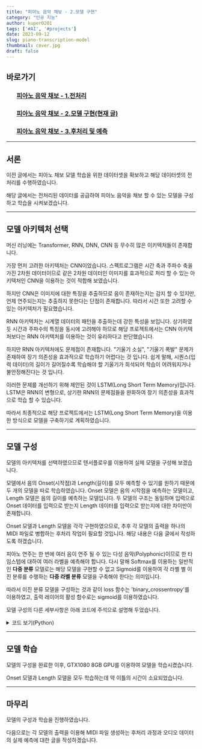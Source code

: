 ```yaml
---
title: "피아노 음악 채보 - 2.모델 구현"
category: "인공 지능"
author: kuper0201
tags: ['#AI', '#projects']
date: 2023-09-12
slug: piano-transcription-model
thumbnail: cover.jpg
draft: false
---
```


## 바로가기

### &nbsp; &nbsp; &nbsp; &nbsp;[피아노 음악 채보 - 1.전처리](https://jeong-jun.su/piano-transcription-preproc)
### &nbsp; &nbsp; &nbsp; &nbsp;[피아노 음악 채보 - 2.모델 구현(현재 글)](#서론)
### &nbsp; &nbsp; &nbsp; &nbsp;[피아노 음악 채보 - 3.후처리 및 예측](https://jeong-jun.su/piano-transcription-postproc)

---

## 서론

이전 글에서는 피아노 채보 모델 학습을 위한 데이터셋을 확보하고 해당 데이터셋의 전처리를 수행하였습니다.

해당 글에서는 전처리된 데이터를 공급하여 피아노 음악을 채보 할 수 있는 모델을 구성하고 학습을 시켜보겠습니다.

---

## 모델 아키텍처 선택

머신 러닝에는 Transformer, RNN, DNN, CNN 등 무수히 많은 이키텍처들이 존재합니다.

가장 먼저 고려한 아키텍처는 CNN이었습니다. 스펙트로그램은 시간 축과 주파수 축을 가진 2차원 데이터이므로 같은 2차원 데이터인 이미지를 효과적으로 처리 할 수 있는 아키텍처인 CNN을 이용하는 것이 적합해 보였습니다.

하지만 CNN은 이미지에 대한 특징을 추출하므로 음이 존재하는지는 감지 할 수 있지만, 언제 연주되는지는 추출하지 못한다는 단점이 존재합니다. 따라서 시간 또한 고려할 수 있는 아키텍처가 필요했습니다.

RNN 아키텍처는 시계열 데이터의 패턴을 추출하는데 강한 특성을 보입니다. 상기하였듯 시간과 주파수의 특징을 동시에 고려해야 하므로 해당 프로젝트에서는 CNN 아키텍처보다는 RNN 아키텍처를 이용하는 것이 유리하다고 판단했습니다.

하지만 RNN 아키텍처에도 문제점이 존재합니다.  "기울기 소실", "기울기 폭발" 문제가 존재하여 장기 의존성을 효과적으로 학습하기 어렵다는 것 입니다. 쉽게 말해, 시퀀스(입력 데이터)의 길이가 길어질수록 학습해야 할 기울기가 희석되어 학습이 어려워지거나 불안정해진다는 것 입니다.

이러한 문제를 개선하기 위해 제안된 것이 LSTM(Long Short Term Memory)입니다. LSTM은 RNN의 변형으로, 상기한 RNN의 문제점들을 완화하여 장기 의존성을 효과적으로 학습 할 수 있습니다.

따라서 최종적으로 해당 프로젝트에서는 LSTM(Long Short Term Memory)을 이용한 방식으로 모델을 구축하기로 계획하였습니다.

---

## 모델 구성

모델의 아키텍처를 선택하였으므로 텐서플로우를 이용하여 실제 모델을 구성해 보겠습니다.

모델에서 음의 Onset(시작점)과 Length(길이)를 모두 예측할 수 있기를 원하기 때문에 두 개의 모델을 따로 학습하였습니다. Onset 모델은 음의 시작점을 예측하는 모델이고, Length 모델은 음의 길이를 예측하는 모델입니다. 두 모델의 구조는 동일하며 입력으로 Onset 데이터를 입력으로 받는지 Length 데이터를 입력으로 받는지에 대한 차이만이 존재합니다.

Onset 모델과 Length 모델을 각각 구현하였으므로, 추후 각 모델의 출력을 하나의 MIDI 파일로 병합하는 후처리 작업이 필요할 것입니다. 해당 내용은 다음 글에서 작성하도록 하겠습니다.

피아노 연주는 한 번에 여러 음이 연주 될 수 있는 다성 음악(Polyphonic)이므로 한 타임스텝에 대하여 여러 라벨을 예측해야 합니다. 다시 말해 Softmax를 이용하는 일반적인 **다중 분류** 모델로는 해당 모델을 구현할 수 없고 Sigmoid를 이용하여 각 라벨 별 이진 분류를 수행하는 **다중 라벨 분류** 모델을 구축해야 한다는 의미입니다.

따라서 이진 분류 모델을 구성하는 것과 같이 loss 함수는 'binary_crossentropy'를 이용하였고, 출력 레이어의 활성 함수로는 sigmoid를 이용하였습니다.

모델 구성의 다른 세부사항은 아래 코드에 주석으로 설명해 두었습니다.

<details markdown="1">
<summary>코드 보기(Python)</summary>

```javascript
import glob
import numpy as np
from keras import Model
from tensorflow import keras
from keras.layers import Dense, Input, Activation, Bidirectional, LSTM, TimeDistributed
from keras.callbacks import ModelCheckpoint, EarlyStopping
import tensorflow.python.keras.optimizers

import warnings
warnings.filterwarnings("ignore")

import tensorflow.python.keras.mixed_precision.policy as mixed_precision
policy = mixed_precision.Policy('mixed_float16')
mixed_precision.set_global_policy(policy)

train_x, train_onset = [], []
valid_x, valid_onset = [], []

model = None

# 데이터셋 제너레이터 함수
def dataSetGenerator(x_path, onset_path):
    for a, b in zip(x_path, onset_path):
        X, ONSET = [], []
        X.append(np.load(a))
        ONSET.append(np.load(b))

        X = np.concatenate(X, axis=0)
        ONSET = np.concatenate(ONSET, axis=0)

        X = X / np.max(X)
        
        # 배치 간의 연결 끊기 위한 함수
        model.reset_states()
        
        for x, onset in zip(X, ONSET):
            yield (x, onset)

# 모델 생성 함수
def buildModel():
    # 입력 레이어
    input_layer = Input(batch_input_shape=(10, 100, 264), name='onset_input')

    # LSTM 레이어
    onset_lstm = Bidirectional(LSTM(128, activation='tanh', return_sequences=True, stateful=True, name='onset_lstm'))(input_layer)

    # 출력 레이어 - sigmoid 사용
    onset_out = TimeDistributed(Dense(88, activation='sigmoid', kernel_initializer='he_normal', name='onset_output'))(onset_lstm)

    model = keras.Model(inputs=input_layer, outputs=onset_out)
    return model

# 학습하기 위한 함수
def train(trainX, trainOnset, validX, validOnset):
    for x_name, onset_name in zip(glob.glob(trainX), glob.glob(trainOnset)):
        train_x.append(x_name)
        train_onset.append(onset_name)

    for x_name, onset_name in zip(glob.glob(validX), glob.glob(validOnset)):
        valid_x.append(x_name)
        valid_onset.append(onset_name)

    input_signature = (tensorflow.float32, tensorflow.int8)
    in_out_shape = ([100, 264], [100, 88])

    global model
    model = buildModel()
    trainSet = tensorflow.data.Dataset.from_generator(dataSetGenerator, input_signature, in_out_shape, args=[train_x, train_onset])
    validSet = tensorflow.data.Dataset.from_generator(dataSetGenerator, input_signature, in_out_shape, args=[valid_x, valid_onset])
    
    # 배치 크기를 10으로, 남는 배치는 버림
    trainSet = trainSet.batch(10, drop_remainder=True).prefetch(tensorflow.data.experimental.AUTOTUNE)
    validSet = validSet.batch(10, drop_remainder=True).prefetch(tensorflow.data.experimental.AUTOTUNE)
    
    # 체크포인트, 조기 종료 콜백 설정
    checkpoint = ModelCheckpoint('onset_detector.h5', monitor='val_loss', verbose=1, save_best_only=True, mode='auto')
    early_stop = EarlyStopping(patience=5, monitor='val_loss', verbose=1, mode='auto')
    
    # loss 함수로 binary_crossentropy 사용
    opt = tensorflow.optimizers.Adam(learning_rate=0.0005)
    model.compile(loss='binary_crossentropy', optimizer=opt, metrics=['accuracy'])
    
    # 순차적인 패턴 학습해야 하므로, shuffle을 하지 않음
    model.fit(trainSet, validation_data=validSet, epochs=1000, shuffle=False, callbacks=[checkpoint, early_stop])

if __name__ == '__main__':
    train('../PreProc/trainX/*.npy', '../PreProc/trainONSET/*.npy', '../PreProc/validX/*.npy', '../PreProc/validONSET/*.npy')
```
</details>

---

## 모델 학습

모델의 구성을 완료한 이후, GTX1080 8GB GPU를 이용하여 모델을 학습시켰습니다.

Onset 모델과 Length 모델을 모두 학습하는데 약 이틀의 시간이 소요되었습니다.

---

## 마무리

모델의 구성과 학습을 진행하였습니다.

다음으로는 각 모델의 출력을 이용해 MIDI 파일 생성하는 후처리 과정과 오디오 데이터의 실제 예측에 대한 글을 작성하겠습니다.